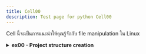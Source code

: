 ---
title: Cell00
description: Test page for python Cell00
---


Cell นี้จะเป็นการแนะนำให้คุณรู้จักกับ file manipulation ใน Linux

<details>

<summary><strong>ex00 - Project structure creation</strong></summary>

By running the following code, it will generate

```sh
mkdir -p cell00/ex00
cd cell00/ex00
```

</details>
